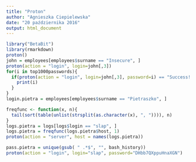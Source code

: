 ---
title: "Proton"
author: "Agnieszka Ciepielewska"
date: "20 października 2016"
output: html_document
---


```{r}
library("BetaBit")
library(rmarkdown)
proton()
john = employees[employees$surname == "Insecure", ]
proton(action = "login", login=john[,3])
for(i in top1000passwords){
  if(proton(action = "login", login=john[,3], password=i) == "Success! User is logged in!"){
    print(i)
  }
}
login.pietra = employees[employees$surname == "Pietraszko", ]

freqfunc <- function(x, n){
  tail(sort(table(unlist(strsplit(as.character(x), ", ")))), n)
}
logs.pietra = logs[logs$login == "slap", ]
logs.pietra = freqfunc(logs.pietra$host, 1)
proton(action = "server", host = names(logs.pietra))

pass.pietra = unique(gsub( " .*$", "", bash_history))
proton(action = "login", login="slap", password="DHbb7QXppuHnaXGN")
```


